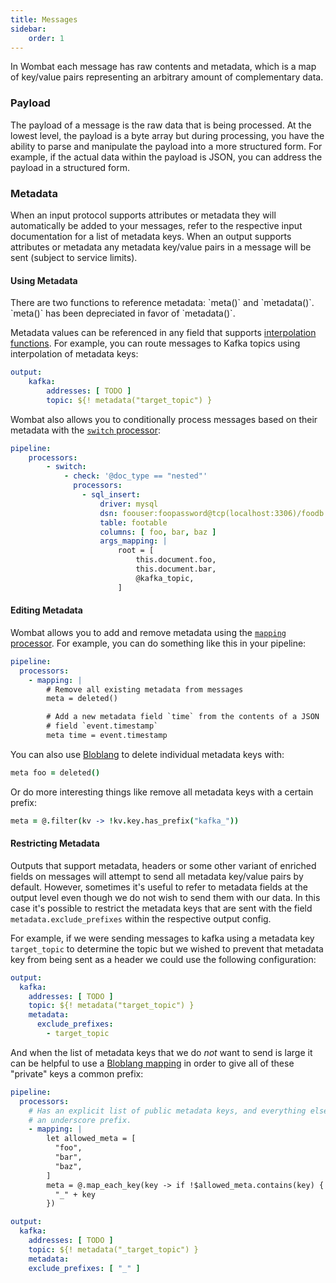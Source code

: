 ```yaml
---
title: Messages
sidebar:
    order: 1
---
```


In Wombat each message has raw contents and metadata, which is a map of key/value pairs representing an arbitrary amount
of complementary data.

### Payload
The payload of a message is the raw data that is being processed. At the lowest level, the payload is a byte array but
during processing, you have the ability to parse and manipulate the payload into a more structured form. For example,
if the actual data within the payload is JSON, you can address the payload in a structured form.

### Metadata
When an input protocol supports attributes or metadata they will automatically be added to your messages, refer to the
respective input documentation for a list of metadata keys. When an output supports attributes or metadata any metadata
key/value pairs in a message will be sent (subject to service limits).

#### Using Metadata
<Aside type="caution">
    There are two functions to reference metadata: `meta()` and `metadata()`. `meta()` has been
    depreciated in favor of `metadata()`.
</Aside>

Metadata values can be referenced in any field that supports [interpolation functions](/pipelines/learn/interpolation). For
example, you can route messages to Kafka topics using interpolation of metadata keys:

```yaml
output:
    kafka:
        addresses: [ TODO ]
        topic: ${! metadata("target_topic") }
```

Wombat also allows you to conditionally process messages based on their metadata with the [
`switch` processor](/reference/components/processors/switch):

```yaml
pipeline:
    processors:
        - switch:
            - check: '@doc_type == "nested"'
              processors:
                - sql_insert:
                    driver: mysql
                    dsn: foouser:foopassword@tcp(localhost:3306)/foodb
                    table: footable
                    columns: [ foo, bar, baz ]
                    args_mapping: |
                        root = [
                            this.document.foo,
                            this.document.bar,
                            @kafka_topic,
                        ]
```

#### Editing Metadata
Wombat allows you to add and remove metadata using the [`mapping` processor](/reference/components/processors/mapping). For example, you can
do something like this in your pipeline:

```yaml
pipeline:
  processors:
    - mapping: |
        # Remove all existing metadata from messages
        meta = deleted()

        # Add a new metadata field `time` from the contents of a JSON
        # field `event.timestamp`
        meta time = event.timestamp
```

You can also use [Bloblang](/bloblang/) to delete individual metadata keys with:

```coffeescript
meta foo = deleted()
```

Or do more interesting things like remove all metadata keys with a certain prefix:

```coffeescript
meta = @.filter(kv -> !kv.key.has_prefix("kafka_"))
```

#### Restricting Metadata
Outputs that support metadata, headers or some other variant of enriched fields on messages will attempt to send all
metadata key/value pairs by default. However, sometimes it's useful to refer to metadata fields at the output level even
though we do not wish to send them with our data. In this case it's possible to restrict the metadata keys that are sent
with the field `metadata.exclude_prefixes` within the respective output config.

For example, if we were sending messages to kafka using a metadata key `target_topic` to determine the topic but we
wished to prevent that metadata key from being sent as a header we could use the following configuration:

```yaml
output:
  kafka:
    addresses: [ TODO ]
    topic: ${! metadata("target_topic") }
    metadata:
      exclude_prefixes:
        - target_topic
```

And when the list of metadata keys that we do _not_ want to send is large it can be helpful to use
a [Bloblang mapping](/bloblang) in order to give all of these "private" keys a common prefix:

```yaml
pipeline:
  processors:
    # Has an explicit list of public metadata keys, and everything else is given
    # an underscore prefix.
    - mapping: |
        let allowed_meta = [
          "foo",
          "bar",
          "baz",
        ]
        meta = @.map_each_key(key -> if !$allowed_meta.contains(key) {
          "_" + key
        })

output:
  kafka:
    addresses: [ TODO ]
    topic: ${! metadata("_target_topic") }
    metadata:
    exclude_prefixes: [ "_" ]
```